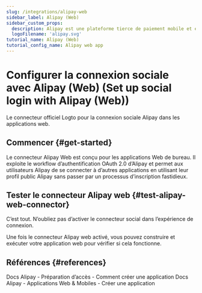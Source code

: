 ```yaml
---
slug: /integrations/alipay-web
sidebar_label: Alipay (Web)
sidebar_custom_props:
  description: Alipay est une plateforme tierce de paiement mobile et en ligne.
  logoFilename: 'alipay.svg'
tutorial_name: Alipay (Web)
tutorial_config_name: Alipay web app
---
```




# Configurer la connexion sociale avec Alipay (Web) (Set up social login with Alipay (Web))

Le connecteur officiel Logto pour la connexion sociale Alipay dans les applications web.

<GuideTip />

## Commencer \{#get-started}

Le connecteur Alipay Web est conçu pour les applications Web de bureau. Il exploite le workflow d’authentification OAuth 2.0 d’Alipay et permet aux utilisateurs Alipay de se connecter à d’autres applications en utilisant leur profil public Alipay sans passer par un processus d’inscription fastidieux.

<Integration />

## Tester le connecteur Alipay web \{#test-alipay-web-connector}

C’est tout. N’oubliez pas d’<MainSiteUrl href="/connectors/social-connectors#enable-social-sign-in">activer le connecteur social dans l’expérience de connexion</MainSiteUrl>.

Une fois le connecteur Alipay web activé, vous pouvez construire et exécuter votre application web pour vérifier si cela fonctionne.

## Références \{#references}

<Url href="https://opendocs.alipay.com/support/01rau6">
  Docs Alipay - Préparation d’accès - Comment créer une application
</Url>

<Url href="https://opendocs.alipay.com/open/200/105310">
  Docs Alipay - Applications Web & Mobiles - Créer une application
</Url>
